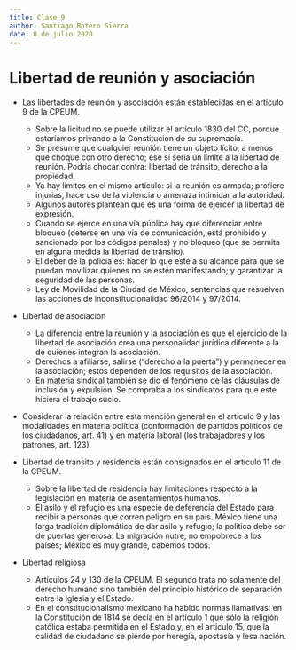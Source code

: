 ```yaml
---
title: Clase 9
author: Santiago Botero Sierra
date: 8 de julio 2020
---
```


# Libertad de reunión y asociación

+ Las libertades de reunión y asociación están establecidas en el artículo 9
	de la CPEUM.
	- Sobre la licitud no se puede utilizar el artículo 1830 del CC, porque
		estaríamos privando a la Constitución de su supremacía.
	- Se presume que cualquier reunión tiene un objeto lícito, a menos que
		choque con otro derecho; ese sí sería un límite a la libertad de
		reunión. Podría chocar contra: libertad de tránsito, derecho a la
		propiedad.
	- Ya hay límites en el mismo artículo: si la reunión es armada; profiere
		injurias, hace uso de la violencia o amenaza intimidar a la autoridad.
	- Algunos autores plantean que es una forma de ejercer la libertad de
		expresión.
	- Cuando se ejerce en una vía pública hay que diferenciar entre bloqueo
		(deterse en una vía de comunicación, está prohibido y sancionado por
		los códigos penales) y no bloqueo (que se permita en alguna medida la
		libertad de tránsito).
	- El deber de la policía es: hacer lo que esté a su alcance para que se
		puedan movilizar quienes no se estén manifestando; y garantizar la
		seguridad de las personas.
	- Ley de Movilidad de la Ciudad de México, sentencias que resuelven las
		acciones de inconstitucionalidad 96/2014 y 97/2014.

+ Libertad de asociación
	- La diferencia entre la reunión y la asociación es que el ejercicio de la
		libertad de asociación crea una personalidad jurídica diferente a la de
		quienes integran la asociación.
	- Derechos a afiliarse, salirse ("derecho a la puerta") y permanecer en la
	 	asociación; estos dependen de los requisitos de la asociación.
	- En materia sindical también se dio el fenómeno de las cláusulas de
		inclusión y expulsión. Se compraba a los sindicatos para que este
		hiciera el trabajo sucio.

+ Considerar la relación entre esta mención general en el artículo 9 y las
	modalidades en materia política (conformación de partidos políticos de los
	ciudadanos, art. 41) y en materia laboral (los trabajadores y los patrones,
	art. 123).

+ Libertad de tránsito y residencia están consignados en el artículo 11 de la
	CPEUM.
	- Sobre la libertad de residencia hay limitaciones respecto a la legislación
		en materia de asentamientos humanos.
	- El asilo y el refugio es una especie de deferencia del Estado para recibir
		a personas que corren peligro en su país. México tiene una larga
		tradición diplomática de dar asilo y refugio; la política debe ser de
		puertas generosa. La migración nutre, no empobrece a los países; México
		es muy grande, cabemos todos.

+ Libertad religiosa
	- Artículos 24 y 130 de la CPEUM. El segundo trata no solamente del derecho
		humano sino también del principio histórico de separación entre la
		Iglesia y el Estado.
	- En el constitucionalismo mexicano ha habido normas llamativas: en la
		Constitución de 1814 se decía en el artículo 1 que sólo la religión
		católica estaba permitida en el Estado y, en el artículo 15, que la
		calidad de ciudadano se pierde por heregía, apostasía y lesa nación.

